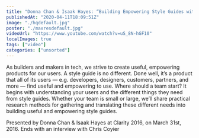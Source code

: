 ```yaml
---
title: "Donna Chan & Isaak Hayes: “Building Empowering Style Guides with Practical Research” — Clarity 2016"
publishedAt: "2020-04-11T18:09:51Z"
image: "./hqdefault.jpg"
poster: "./maxresdefault.jpg"
videoUrl: "https://www.youtube.com/watch?v=uS_8N-hGF10"
localImages: true
tags: ["video"]
categories: ["unsorted"]
---
```


As builders and makers in tech, we strive to create useful, empowering products for our users. A style guide is no different. Done well, it’s a product that all of its users — e.g. developers, designers, customers, partners, and more — find useful and empowering to use. Where should a team start? It begins with understanding your users and the different things they need from style guides. Whether your team is small or large, we’ll share practical research methods for gathering and translating these different needs into building useful and empowering style guides.

Presented by Donna Chan & Isaak Hayes at Clarity 2016, on March 31st, 2016. Ends with an interview with Chris Coyier

